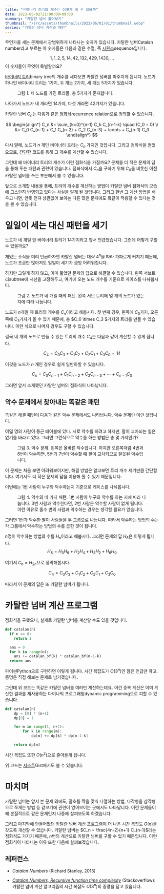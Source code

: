 ```yaml
---
title: "바이너리 트리의 개수는 어떻게 셀 수 있을까"
date: 2023-06-02T21:00:00+09:00
summary: "카탈란 넘버 훑어보기"
thumbnail: "/src/assets/thumbnails/2023/06/02/01/thumbnail.webp"
series: "카탈란 넘버 계산과 패턴"
---
```






무언가를 세는 문제에서 광범위하게 나타나는 숫자가 있습니다.
카탈란 넘버<L>Catalan number</L>라고 부르는 이 숫자들은 다음과 같은 수열, 즉 [시퀀스][wp-seq]<L>sequence</L>입니다.

[wp-seq]: https://ko.wikipedia.org/wiki/%EC%88%98%EC%97%B4
$$
1, 1, 2, 5, 14, 42, 132, 429, 1430, \dots
$$
이 숫자들이 무엇이 특별할까요?

[바이너리 트리][wiki-bin-tree]<L>binary tree</L>의 개수를 세다보면 카탈란 넘버를 마주치게 됩니다.
노드가 하나인 바이너리 트리는 1가지, 두 개는 2가지, 세 개는 5가지가 있습니다.

[wiki-bin-tree]: https://ko.wikipedia.org/wiki/%EC%9D%B4%EC%A7%84_%ED%8A%B8%EB%A6%AC

<Figure src={fig1} alt="Five kinds of binary trees with three nodes">
  <FigureCaption slot="caption">그림 1. 세 노드를 가진 트리들. 총 5가지가 존재합니다.</FigureCaption>
</Figure>

나아가서 노드가 네 개라면 14가지, 다섯 개라면 42가지가 있습니다.

카탈란 넘버 $C_n$는 다음과 같은 [점화식][wiki-recur-rel]<L>recurrence relation</L>으로 정의할 수 있습니다.

[wiki-recur-rel]: https://ko.wikipedia.org/wiki/%EC%A0%90%ED%99%94%EC%8B%9D
$$
\begin{align*}
  C_n &= \sum_{k=0}^{n-1} C_k C_{n-1-k} \quad (C_0 = 0) \\
      &= C_0 C_{n-1} + C_1 C_{n-2} + C_2 C_{n-3} + \cdots + C_{n-1} C_0
\end{align*}
$$

다시 말해, 노드가 $n$ 개인 바이너리 트리는 $C_n$ 가지인 것입니다.
그리고 점화식을 얻었으므로, 간단한 코드를 통해 그 개수를 계산할 수 있습니다.

그런데 왜 바이너리 트리의 개수가 이런 점화식을 가질까요?
문제를 더 작은 문제의 답을 통해 푸는 패턴과 관련이 있습니다.
점화식에서 $C_n$을 구하기 위해 $C_0$을 비롯한 이전 카탈란 넘버를 쓰는 부분에서 볼 수 있습니다.

앞으로 소개할 내용을 통해, 트리의 개수를 계산하는 방법이 카탈란 넘버 점화식의 모습에 고스란히 반영되고 있다는 사실을 알게 될 것입니다.
그리고 한번 그 계산 방법을 배우고 나면, 언뜻 전혀 상관없어 보이는 다른 많은 문제에도 똑같이 적용할 수 있다는 것을 볼 수 있습니다.



# 일일이 세는 대신 패턴을 세기

노드가 네 개일 땐 바이너리 트리가 14가지라고 앞서 언급했습니다.
그런데 어떻게 구할 수 있을까요?

재밌는 소식을 미리 언급하자면 카탈란 넘버는 대략 $4^n$을 따라 가파르게 커지기 때문에, 노드가 조금만 많아져도 일일이 세기가 금방 어려워집니다.

하지만 그렇게 하지 않고, 이미 풀었던 문제의 답으로 해결할 수 있습니다.
왼쪽 서브트리<L>subtree</L>에 시선을 고정해두고, 여기에 오는 노드 개수를 기준으로 케이스를 나눠봅시다.

<Figure src={fig2} alt="Four cases of binary tress with four nodes">
  <FigureCaption slot="caption">그림 2. 노드가 네 개일 때의 패턴. 왼쪽 서브 트리에 몇 개의 노드가 있는 지에 따라 나눕니다.</FigureCaption>
</Figure>

노드가 $n$개일 때 트리의 개수를 $C_n$이라고 해봅시다.
첫 번째 경우, 왼쪽에 $C_0$가지, 오른쪽에 $C_3$가지가 올 수 있기 때문에, 총 $C_0 \times C_3 $가지의 트리를 만들 수 있습니다.
이런 식으로 나머지 경우도 구할 수 있습니다.

결국 네 개의 노드로 만들 수 있는 트리의 개수 $C_4$는 다음과 같이 계산할 수 있게 됩니다.

$$
C_4 = C_0 C_3 + C_1 C_2 + C_2 C_1 + C_3 C_0 = 14
$$

이것을 노드가 $n$ 개인 경우로 쉽게 일반화할 수 있습니다.

$$
C_n = C_0 C_{n-1} + C_1 C_{n-2} + C_2 C_{n-3} + \cdots + C_{n-1} C_0
$$

그러면 앞서 소개했던 카탈란 넘버의 점화식이 나타납니다.

## 악수 문제에서 찾아내는 똑같은 패턴

똑같은 해결 패턴이 다음과 같은 악수 문제에서도 나타납니다.
악수 문제란 이런 것입니다.

<Callout>
  여덟 명의 사람이 둥근 테이블에 있다.
  서로 악수를 하려고 하지만, 팔이 교차되는 일은 없기를 바라고 있다.
  그러면 그런식으로 악수를 하는 방법은 총 몇 가지인가?
</Callout>

<Figure src={fig3} alt="Successful and failed case of handshaking">
  <FigureCaption slot="caption">
    그림 3. 악수 문제.
    왼쪽은 올바른 악수입니다.
    하지만 오른쪽처럼 4번과 6번이 악수하면, 5번과 7번이 악수할 때 팔이 교차되므로 잘못된 악수입니다.
  </FigureCaption>
</Figure>

이 문제는 처음 보면 어려워보이지만, 해결 방법은 알고보면 트리 개수 세기만큼 간단합니다.
여기서도 더 작은 문제의 답을 이용해 풀 수 있기 때문입니다.

이번에는 1번 사람이 누구와 악수하는지 기준으로 케이스를 나눠봅시다.

<Figure src={fig4} alt="Handshaking diagram">
  <FigureCaption slot="caption">그림 4. 악수의 네 가지 패턴. 1번 사람이 누구와 악수를 하는 지에 따라 나눕니다. 3번 사람과 악수한다면, 2번 사람은 악수할 사람이 없게 됩니다. 이런 이유로 홀수 번의 사람과 악수하는 경우는 생각할 필요가 없습니다.</FigureCaption>
</Figure>

그러면 1번과 악수한 팔이 사람들을 두 그룹으로 나눕니다.
따라서 악수하는 방법의 수는 각 그룹에서 악수하는 방법의 수를 곱한 것이 됩니다.

$n$명이 악수하는 방법의 수를 $H_n$이라고 해봅시다.
그러면 문제의 답 $H_8$은 이렇게 됩니다.
$$
H_8 = H_0 H_6 + H_2 H_4 + H_4 H_2 + H_6 H_0
$$

여기서 $C_n = H_{2n}$으로 정의해봅시다.

$$
C_4 = C_0 C_3 + C_1 C_2 + C_2 C_1 + C_3 C_0
$$

따라서 이 문제의 답은 또 카탈란 넘버가 됩니다.



# 카탈란 넘버 계산 프로그램

점화식을 구했으니, 실제로 카탈란 넘버를 계산할 수도 있을 것입니다.

```python
def catalan(n)
  if n == 0:
    return 1

  ans = 0
  for k in range(n):
    ans += catalan_bf(k) * catalan_bf(n-1-k)
  return ans
```

파이썬<L>Python</L>으로 구현하면 이렇게 됩니다.
시간 복잡도가 $O(3^n)$인 점은 언급만 하고, 증명은 직접 해보는 문제로 남기겠습니다.

그런데 위 코드는 똑같은 카탈란 넘버를 여러번 계산하는데요.
이런 중복 계산은 이미 계산한 결과를 재사용하는 다이나믹 프로그래밍<L>dynamic programming</L>으로 피할 수 있습니다.

```python
def catalan(n)
    dp = [0] * (n+1)
    dp[0] = 1

    for m in range(1, n+1):
        for k in range(m):
            dp[m] += dp[k] * dp[m-1-k]

    return dp[n]
```

시간 복잡도 또한 $O(n^2)$으로 줄어들게 됩니다.

위 코드는 [지스트][gist]<L>Gist</L>에서도 볼 수 있습니다.

[gist]: https://gist.github.com/wcho21/1ada520f7564620ee0f73527ff0bb3a4



# 마치며

카탈란 넘버는 앞서 본 문제 외에도, 괄호를 짝을 맞춰 나열하는 방법, 다각형을 삼각형으로 쪼개는 방법 등 겉보기에 관련이 없어보이는 곳에서도 나타납니다.
이런 문제들이 왜 본질적으로 같은 문제인지 나중에 살펴보도록 하겠습니다.

그리고 마지막에 만들어봤던 카탈란 넘버 계산 프로그램이 더 나은 시간 복잡도 $O(n)$을 갖도록 개선할 수 있습니다.
카탈란 넘버는 $C_n = \frac{4n-2}{n+1} C_{n-1}$라는 점화식도 가지기 때문에, $n$번의 계산으로 카탈란 넘버를 구할 수 있기 때문입니다.
이런 점화식이 나타나는 이유 또한 다음에 살펴보겠습니다.

## 레퍼런스

- *Catalan Numbers* (Richard Stanley, 2015)

- [*Catalan Numbers, Recursive function time complexity*][so-catalan] (Stackoverflow): 카탈란 넘버 계산 알고리즘의 시간 복잡도 $O(3^n)$의 증명을 담고 있습니다.

[so-catalan]: https://stackoverflow.com/questions/27371612/catalan-numbers-recursive-function-time-complexity